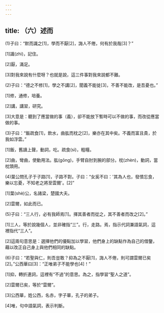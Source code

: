 ```yaml
---
---
---
```

title: （六）述而
---



(1)子曰：“默而識之[1]，學而不厭[2]，誨人不倦，何有於我哉[3]？”

[1]識(zhì)，記住。

[2]厭，滿足。

[3]對我來說有什麼呀？也就是說，這三件事對我來說都不難。

(2)子曰：“德之不修[1]，學之不講[2]，聞義不能徙[3]，不善不能改，是吾憂也。”

[1]修，通修，培養。

[2]講，講習，研究。

[3]大意是：聽到了應當做的事（義），卻不能放下暫時可以不做的事，而改從應當做的事。

(3)子曰：“飯疏食[1]，飲水，曲肱而枕之[2]，樂亦在其中矣。不義而富且貴，於我如浮雲。”

[1]飯，舊讀上聲，動詞，吃。疏食(sì)，粗糧。

[2]曲，彎曲，使動用法。肱(gōng)，手臂自肘到腕的部分。枕(zhèn)，動詞，當枕頭用。

(4)葉公問孔子于子路[1]，子路不對。子曰：“女奚不曰：'其為人也，發憤忘食，樂以忘憂，不知老之將至雲爾'。[2]”

[1]葉(shè)公，名諸梁，楚國大夫。

[2]雲爾，如此而已。

(5)子曰：“三人行，必有我師焉[1]。擇其善者而從之，其不善者而改之[2]。”

[1]三人，等於說幾個人，並非確指“三”。行，走路。焉，指示代詞兼語氣詞，這裡指代“三人”。

[2]這兩句意思是：選擇他們的優點加以學習，他們身上的缺點作為自己的借鑒，藉以改正自己身上與他們相同的缺點。

(6)子曰：“若聖與仁，則吾豈敢？抑為之不厭[1]，誨人不倦，則可謂雲爾已矣[2]。”公西華曰[3]：“正唯弟子不能學也[4]！”

[1]抑，轉折連詞，這裡有“不過”的意思。為之，指學習“聖人之道”。

[2]雲爾已矣，等於“雲爾”。

[3]公西華，姓公西，名赤，字子華，孔子的弟子。

[4]唯，句中語氣詞，表示判斷。